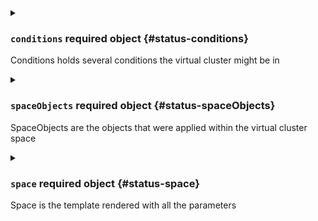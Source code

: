 

<PartialPhase />


<PartialReason />


<PartialMessage />



<details className="config-field" data-expandable="true">
<summary>

### `conditions` <span className="config-field-required" data-required="false">required</span> <span className="config-field-type">object</span> <span className="config-field-default"></span> <span className="config-field-enum"></span> {#status-conditions}

Conditions holds several conditions the virtual cluster might be in

</summary>

<PartialConditionsreference />


</details>



<details className="config-field" data-expandable="true">
<summary>

### `spaceObjects` <span className="config-field-required" data-required="false">required</span> <span className="config-field-type">object</span> <span className="config-field-default"></span> <span className="config-field-enum"></span> {#status-spaceObjects}

SpaceObjects are the objects that were applied within the virtual cluster space

</summary>

<PartialSpaceObjectsreference />


</details>



<details className="config-field" data-expandable="true">
<summary>

### `space` <span className="config-field-required" data-required="false">required</span> <span className="config-field-type">object</span> <span className="config-field-default"></span> <span className="config-field-enum"></span> {#status-space}

Space is the template rendered with all the parameters

</summary>

<PartialSpacereference />


</details>


<PartialIgnoreReconciliation />
